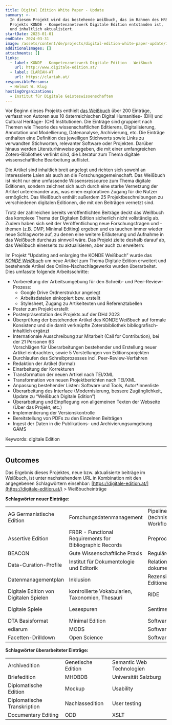 ```yaml
---
title: Digital Edition White Paper - Update
summary: >-
  In diesem Projekt wird das bestehende Weißbuch, das im Rahmen des HRSM
  Projekts KONDE - Kompetenznetzwerk Digitale Edition entstanden ist,  erweitert
  und inhaltlich aktualisiert.
startDate: 2023-01-01
endDate: 2024-03-31
image: /assets/content/de/projects/digital-edition-white-paper-update/image.png
additionalImages: []
attachments: []
links:
  - label: KONDE - Kompetenznetzwerk Digitale Edition - Weißbuch
    url: http://www.digitale-edition.at/
  - label: CLARIAH-AT
    url: https://clariah.at/
responsiblePersons:
  - Helmut W. Klug
hostingOrganizations:
  - Institut für Digitale Geisteswissenschaften
---
```

Vor Beginn dieses Projekts enthielt [das Weißbuch](https://www.digitale-edition.at/) über 200 Einträge, verfasst von Autoren aus 10 österreichischen Digital Humanities- (DH) und Cultural Heritage- (CH) Institutionen. Die Einträge sind gruppiert nach Themen wie Theorie des wissenschaftlichen Editierens, Digitalisierung, Annotation und Modellierung, Datenanalyse, Archivierung, etc. Die Einträge enthalten eine Definition des jeweiligen Stichworts sowie Links zu verwandten Stichworten, relevanter Software oder Projekten. Darüber hinaus werden Literaturhinweise gegeben, die mit einer umfangreichen Zotero-Bibliothek verlinkt sind, die Literatur zum Thema digitale wissenschaftliche Bearbeitung auflistet.

Die Artikel sind inhaltlich breit angelegt und richten sich sowohl an interessierte Laien als auch an die Forschungsgemeinschaft. Das Weißbuch ist nicht nur eine umfassende Wissensressource zum Thema digitale Editionen, sondern zeichnet sich auch durch eine starke Vernetzung der Artikel untereinander aus, was einen explorativen Zugang für die Nutzer ermöglicht. Das Weißbuch enthält außerdem 25 Projektbeschreibungen zu verschiedenen digitalen Editionen, die mit den Beiträgen vernetzt sind.

Trotz der zahlreichen bereits veröffentlichten Beiträge deckt das Weißbuch das komplexe Thema der Digitalen Edition sicherlich nicht vollständig ab. Zudem haben sich seit der Veröffentlichung neue Forschungsfragen und -themen (z.B. DMP, Minimal Editing) ergeben und es tauchen immer wieder neue Schlagworte auf, zu denen eine weitere Erläuterung und Aufnahme in das Weißbuch durchaus sinnvoll wäre. Das Projekt zielte deshalb darauf ab, das Weißbuch einerseits zu aktualisieren, aber auch zu erweitern:&#x20;

Im Projekt “Updating and enlarging the KONDE Weißbuch” wurde das [*KONDE Weißbuch*](https://www.digitale-edition.at/) um neue Artikel zum Thema Digitale Edition erweitert und bestehende Artikel des Online-Nachschlagewerks wurden überarbeitet. Dies umfasste folgende Arbeitsschritte:

* Vorbereitung der Arbeitsumgebung für den Schreib- und Peer-Review-Prozess:
  * Google Drive Ordnerstruktur angelegt
  * Arbeitsdateien einkopiert bzw. erstellt
  * Stylesheet, Zugang zu Artikeltexten und Referenztabellen
* Poster zum Projekt erstellt
* Posterpräsentation des Projekts auf der DHd 2023
* Überprüfung der bestehenden Artikel des KONDE Weißbuch auf formale Konsistenz und die damit verknüpfte Zoterobibliothek bibliografisch-inhaltlich ergänzt
* Internationale Ausschreibung zur Mitarbeit (Call for Contribution), bei der 21 Personen 63\
  Vorschlägen für Überarbeitungen bestehender und Erstellung neuer Artikel einbrachten, sowie 5 Vorstellungen von Editionsprojekten
* Durchlaufen des Schreibprozesses incl. Peer-Review-Verfahren
* Redaktion der Artikel (formal)
* Einarbeitung der Korrekturen
* Transformation der neuen Artikel nach TEI/XML
* Transformation von neuen Projektberichten nach TEI/XML
* Anpassung bestehender Listen: Software und Tools, Autor\*innenliste
* Überarbeitung des Interface (Modernisierung, bessere Zugänglichkeit, Update zu “Weißbuch Digitale Edition”)
* Überarbeitung und Einpflegung von allgemeinen Texten der Webseite (Über das Projekt, etc.)
* Implementierung der Versionskontrolle
* Bereitstellung von PDFs zu den Einzelnen Beiträgen
* Ingest der Daten in die Publikations- und Archivierungsumgebung GAMS

Keywords: digitale Edition

---

## Outcomes

Das Ergebnis dieses Projektes, neue bzw. aktualisierte beiträge im Weißbuch, ist unter nachstehendem URL in Kombination mit den angegebenen Schlagwörtern einsehbar: [https://digitale-edition.at/](https://digitale-edition.at/) > Weißbucheinträge

**Schlagwörter neuer Einträge:**

|                                        |                                                          |                                             |                                     |
| -------------------------------------- | -------------------------------------------------------- | ------------------------------------------- | ----------------------------------- |
| AG Germanistische Edition              | Forschungsdatenmanagement                                | Pipeline, Transition (technischer Workflow) | SpielmechanikenText-Bild-Edition    |
| Assertive Edition                      | FRBR - Functional Requirements for Bibliographic Records | Preprocessing                               | Topic Modelling                     |
| BEACON                                 | Gute Wissenschaftliche Praxis                            | Reguläre Ausdrücke                        | Transkribus                         |
| Data-Curation-Profile                  | Institut für Dokumentologie und Editorik                | Relationen dokumentieren in TEI             | Transkription von Digitalen Spielen |
| Datenmanagementplan                    | Inklusion                                                | Rezension digitaler Editionen               | User Experience                     |
| Digitale Edition von Digitalen Spielen | kontrollierte Vokabularien, Taxonomien, Thesauri         | RIDE                                        | Videoaufzeichnungen                 |
| Digitale Spiele                        | Lesespuren                                               | Sentimentanalyse                            | Web-Architektur für DSE            |
| DTA Basisformat                        | Minimal Edition                                          | Software                                    | Wikisource                          |
| ediarum                                | MODS                                                     | Softwarearchitektur                         | Graphentechnologien                 |
| Facetten-Drilldown                     | Open Science                                             | Softwareentwicklung                         |                                     |

**Schlagwörter überarbeiteter Einträge:**

|                             |                    |                           |
| --------------------------- | ------------------ | ------------------------- |
| Archivedition               | Genetische Edition | Semantic Web Technologien |
| Briefedition                | MHDBDB             | Universität Salzburg     |
| Diplomatische Edition       | Mockup             | Usability                 |
| Diplomatische Transkription | Nachlassedition    | User testing              |
| Documentary Editing         | ODD                | XSLT                      |

<LinkButton label="weitere CLARIAH-AT Projekte" href="/project-funding" />

<LinkButton label="alle DHA Projekte" href="/de/projects" />
